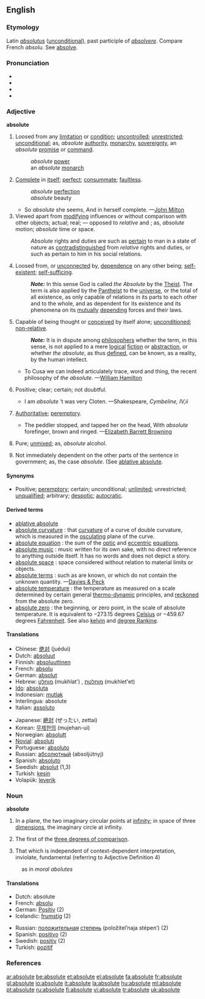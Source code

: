 ==English==

===Etymology===
Latin ''[[absolutus]]'' ([[unconditional]]), past participle of ''[[absolvere]]''. Compare French ''absolu''. See [[absolve]].

===Pronunciation===
*{{IPA|/ˈæbsəˌluːt/, /ˌæbsəˈluːt/}}
*{{SAMPA|/"{bs@%lu:t/, /%{bs@"lu:t/}}
*{{audio|en-us-absolute.ogg|Audio (US)}}
*{{audio|en-uk-Absolute.ogg|Audio (UK)}}

===Adjective===
'''absolute'''

# Loosed from any [[limitation]] or [[condition]]; [[uncontrolled]]; [[unrestricted]]; [[unconditional]]; as, ''absolute'' [[authority]], [[monarchy]], [[sovereignty]], an ''absolute'' [[promise]] or [[command]].
#: ''absolute'' [[power]]
#: an ''absolute'' [[monarch]]
# [[complete|Complete]] in [[itself]]; [[perfect]]; [[consummate]]; [[faultless]].
#: ''absolute'' [[perfection]]
#: ''absolute'' beauty
#*So ''absolute'' she seems, And in herself complete. —[[w:John Milton|John Milton]]
# Viewed apart from [[modifying]] influences or without comparison with other objects; actual; real; — opposed to ''relative'' and {{compar}}; as, ''absolute'' motion; ''absolute'' time or space.
#: ''Absolute'' rights and duties are such as [[pertain]] to man in a state of nature as [[contradistinguished]] from ''relative'' rights and duties, or such as pertain to him in his social relations.
# Loosed from, or [[unconnected]] by, [[dependence]] on any other being; [[self-existent]]; [[self-sufficing]].
#: '''''Note:''''' In this sense God is called ''the Absolute'' by the [[Theist]]. The term is also applied by the [[Pantheist]] to the [[universe]], or the total of all existence, as only capable of relations in its parts to each other and to the whole, and as dependent for its existence and its phenomena on its [[mutual]]ly [[depending]] forces and their laws.
# Capable of being thought or [[conceived]] by itself alone; [[unconditioned]]; [[non-relative]].
#: '''''Note:''''' It is in dispute among [[philosopher]]s whether the term, in this sense, is not applied to a mere [[logical]] [[fiction]] or [[abstraction]], or whether ''the absolute'', as thus [[defined]], can be known, as a reality, by the human intellect.
#*To Cusa we can indeed articulately trace, word and thing, the recent philosophy of ''the absolute''. —[[w:William Hamilton|William Hamilton]]
# {{rare}} Positive; clear; certain; not doubtful.
#*I am ''absolute'' ’t was very Cloten. —Shakespeare, ''Cymbeline, IV,ii''
# {{rare}} [[Authoritative]]; [[peremptory]].
#*The peddler stopped, and tapped her on the head, With ''absolute'' forefinger, brown and ringed. —[[w:Elizabeth Barrett Browning|Elizabeth Barrett Browning]]
# {{chemistry}} Pure; [[unmixed]]; as, ''absolute'' alcohol.
# {{grammar}} Not immediately dependent on the other parts of the sentence in government; as, the case ''absolute''. (See [[ablative absolute]].

====Synonyms====
*Positive; [[peremptory]]; certain; unconditional; [[unlimited]]; unrestricted; [[unqualified]]; arbitrary; [[despotic]]; [[autocratic]].

====Derived terms====
*[[ablative absolute]]
*[[absolute curvature]] {{Geometry}}: that [[curvature]] of a curve of double curvature, which is measured in the [[osculating]] plane of the curve.
*[[absolute equation]] {{Astronomy}}: the sum of the [[optic]] and [[eccentric]] [[equations]].
*[[absolute music]] {{Music}}: music written for its own sake, with no direct reference to anything outside itself. It has no words and does not depict a story.
*[[absolute space]] {{physics}}: space considered without relation to material limits or objects.
*[[absolute terms]] {{Algebra}}: such as are known, or which do not contain the unknown quantity. —[[Davies & Peck]]
*[[absolute temperature]] {{physics}}: the temperature as measured on a scale determined by certain general [[thermo-dynamic]] principles, and [[reckoned]] from the absolute zero.
*[[absolute zero]] {{physics}}: the beginning, or zero point, in the scale of absolute temperature. It is equivalent to &minus;273.15 degrees [[Celsius]] or &minus;459.67 degrees [[Fahrenheit]]. See also [[kelvin]] and [[degree Rankine]].

====Translations====
{{top}}
*Chinese: [[绝对]] (juéduì)
*Dutch: [[absoluut]]
*Finnish: [[absoluuttinen]]
*French: [[absolu]]
*German: [[absolut]]
*Hebrew: [[מוחלט]] (mukhlat') {{m}}, [[מוחלטת]] (mukhlet'et) {{f}}
*[[Ido]]: [[absoluta]]
*Indonesian: [[mutlak]]
*Interlingua: absolute
*Italian: [[assoluto]]
{{mid}}
*Japanese: [[絶対]] (ぜったい, zettai)
*Korean: [[무제한의]] (mujehan-ui)
*Norwegian: [[absolutt]]
*[[Novial]]: [[absoluti]]
*Portuguese: [[absoluto]]
*Russian: [[абсолютный]] (absoljútnyj)
*Spanish: [[absoluto]]
*Swedish: [[absolut]] (1,3)
*Turkish: [[kesin]]
*Volapük: [[leverik]]
{{bottom}}

===Noun===
'''absolute'''

# {{geometry}} In a plane, the two imaginary circular points at [[infinity]]; in space of three [[dimensions]], the imaginary circle at infinity.
# {{grammar}} The first of the [[three degrees of comparison]].
# That which is independent of context-dependent interpretation, inviolate, fundamental (referring to Adjective Definition 4)
:as in ''moral abolutes''

====Translations====
{{top}}
*Dutch: absolute {{n}}	
*French: [[absolu]] {{m}}
*German: [[Positiv]] {{m}} (2)
*Icelandic: [[frumstig]] {{n}} (2)
{{mid}}
*Russian: [[положительный|положительная]] [[степень]] (položítel’naja stépen’) {{f}} (2)
*Spanish: [[positivo]] {{m}} (2)
*Swedish: [[positiv]] {{n}} (2)
*Turkish: [[pozitif]]
{{bottom}}

===References===
{{R:Webster 1913}}

[[ar:absolute]]
[[be:absolute]]
[[et:absolute]]
[[el:absolute]]
[[fa:absolute]]
[[fr:absolute]]
[[gl:absolute]]
[[io:absolute]]
[[it:absolute]]
[[la:absolute]]
[[hu:absolute]]
[[ml:absolute]]
[[pt:absolute]]
[[ru:absolute]]
[[fi:absolute]]
[[vi:absolute]]
[[tr:absolute]]
[[uk:absolute]]